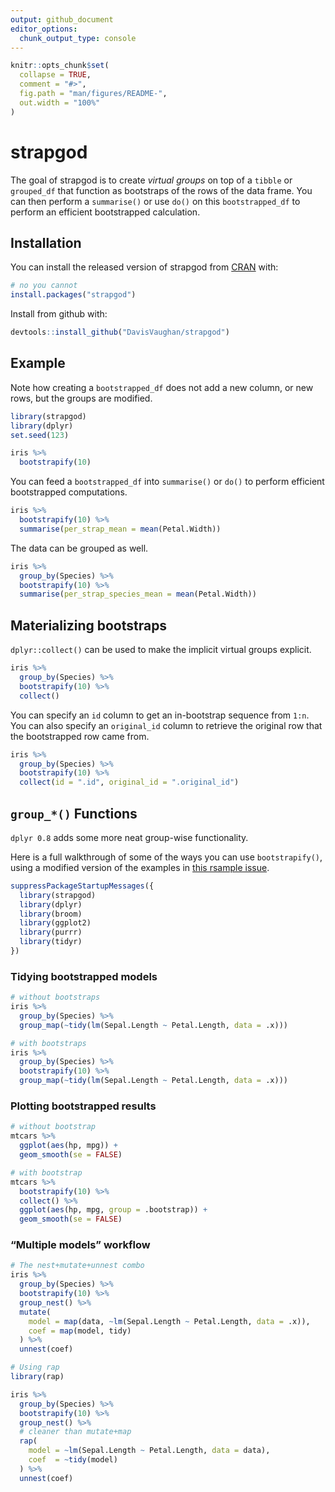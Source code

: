 ```yaml
---
output: github_document
editor_options: 
  chunk_output_type: console
---
```


<!-- README.md is generated from README.Rmd. Please edit that file -->

```r
knitr::opts_chunk$set(
  collapse = TRUE,
  comment = "#>",
  fig.path = "man/figures/README-",
  out.width = "100%"
)
```
# strapgod

The goal of strapgod is to create _virtual groups_ on top of a `tibble` or 
`grouped_df` that function as bootstraps of the rows of the data frame. You can
then perform a `summarise()` or use `do()` on this `bootstrapped_df` to perform
an efficient bootstrapped calculation.

## Installation

You can install the released version of strapgod from [CRAN](https://CRAN.R-project.org) with:

``` r
# no you cannot
install.packages("strapgod")
```

Install from github with:

``` r
devtools::install_github("DavisVaughan/strapgod")
```

## Example

Note how creating a `bootstrapped_df` does not add a new column, or new rows,
but the groups are modified.

```r
library(strapgod)
library(dplyr)
set.seed(123)

iris %>%
  bootstrapify(10)
```

You can feed a `bootstrapped_df` into `summarise()` or `do()` to perform
efficient bootstrapped computations.

```r
iris %>%
  bootstrapify(10) %>%
  summarise(per_strap_mean = mean(Petal.Width))
```

The data can be grouped as well.

```r
iris %>%
  group_by(Species) %>%
  bootstrapify(10) %>%
  summarise(per_strap_species_mean = mean(Petal.Width))
```

## Materializing bootstraps

`dplyr::collect()` can be used to make the implicit virtual groups explicit.

```r
iris %>%
  group_by(Species) %>%
  bootstrapify(10) %>%
  collect()
```

You can specify an `id` column to get an in-bootstrap sequence from `1:n`. You 
can also specify an `original_id` column to retrieve the original row that 
the bootstrapped row came from.

```r
iris %>%
  group_by(Species) %>%
  bootstrapify(10) %>%
  collect(id = ".id", original_id = ".original_id")
```

## `group_*()` Functions

`dplyr 0.8` adds some more neat group-wise functionality. 

Here is a full walkthrough of some of the ways you can use `bootstrapify()`,
using a modified version of the examples in [this rsample issue](https://github.com/tidymodels/rsample/issues/52).

```r
suppressPackageStartupMessages({
  library(strapgod)
  library(dplyr)
  library(broom)
  library(ggplot2)
  library(purrr)
  library(tidyr)
})
```

### Tidying bootstrapped models 

```r
# without bootstraps
iris %>%
  group_by(Species) %>%
  group_map(~tidy(lm(Sepal.Length ~ Petal.Length, data = .x)))

# with bootstraps
iris %>%
  group_by(Species) %>%
  bootstrapify(10) %>%
  group_map(~tidy(lm(Sepal.Length ~ Petal.Length, data = .x)))
```

### Plotting bootstrapped results

```r
# without bootstrap
mtcars %>%
  ggplot(aes(hp, mpg)) + 
  geom_smooth(se = FALSE)

# with bootstrap
mtcars %>%
  bootstrapify(10) %>%
  collect() %>%
  ggplot(aes(hp, mpg, group = .bootstrap)) + 
  geom_smooth(se = FALSE)

```

### "Multiple models" workflow

```r
# The nest+mutate+unnest combo
iris %>% 
  group_by(Species) %>%
  bootstrapify(10) %>%
  group_nest() %>%
  mutate(
    model = map(data, ~lm(Sepal.Length ~ Petal.Length, data = .x)),
    coef = map(model, tidy)
  ) %>%
  unnest(coef)

# Using rap  
library(rap)

iris %>% 
  group_by(Species) %>%
  bootstrapify(10) %>%
  group_nest() %>%
  # cleaner than mutate+map
  rap(
    model = ~lm(Sepal.Length ~ Petal.Length, data = data),
    coef  = ~tidy(model)
  ) %>%
  unnest(coef)
```

